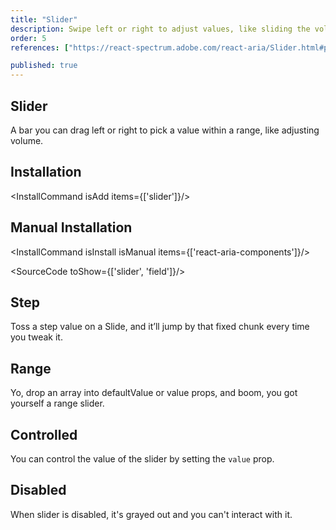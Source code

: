 ```yaml
---
title: "Slider"
description: Swipe left or right to adjust values, like sliding the volume on your stereo, perfect for gradual control.
order: 5
references: ["https://react-spectrum.adobe.com/react-aria/Slider.html#props"]

published: true
---
```


## Slider
A bar you can drag left or right to pick a value within a range, like adjusting volume.
<How minW72 toUse="forms/slider-demo" />

## Installation
<InstallCommand isAdd items={['slider']}/>

## Manual Installation

<InstallCommand isInstall isManual items={['react-aria-components']}/>

<SourceCode toShow={['slider', 'field']}/>

## Step
Toss a step value on a Slide, and it’ll jump by that fixed chunk every time you tweak it.
<How minW72 toUse="forms/slider-step-demo" />

## Range
Yo, drop an array into defaultValue or value props, and boom, you got yourself a range slider.
<How minW72 toUse="forms/slider-range-demo" />

## Controlled
You can control the value of the slider by setting the `value` prop.
<How minW72 toUse="forms/slider-controlled-demo" />

## Disabled
When slider is disabled, it's grayed out and you can't interact with it.
<How minW72 toUse="forms/slider-disabled-demo" />
